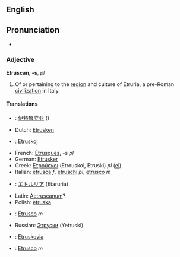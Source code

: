 ==English==
==Pronunciation==
*{{AHD|/ĭ-trŭs'kən/}}

===Adjective===
'''Etruscan''', '''-s''', ''pl''
#Of or pertaining to the [[region]] and culture of Etruria, a pre-Roman [[civilization]] in Italy.
==== Translations ====
*{{zh}}: [[伊特鲁立亚]] ()
*Dutch: [[Etrusken]]
*{{eo}}: [[Etruskoj]]
*French: [[Étrusques]], -s ''pl''
*German: [[Etrusker]]
*Greek: [[Ετρούσκοι]] (Etrouskoi, Etruski) ''pl'' ([[:el:Ετρούσκοι|el]])
*Italian: [[etrusca]] ''f'', [[etruschi]] ''pl'', [[etrusco]] ''m''
*{{ja}}: [[エトルリア]] (Etaruria)
*Latin: [[Aetruscanum]]?
*Polish: [[etruska]]
*{{pt}}: [[Etrusco]] ''m''
*Russian: [[Этруски]] (Yetruski)
*{{sk}}: [[Etruskovia]]
*{{es}}: [[Etrusco]] ''m''

{{Wikipedia}}